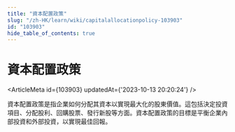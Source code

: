 ```yaml
---
title: "資本配置政策"
slug: "/zh-HK/learn/wiki/capitalallocationpolicy-103903"
id: "103903"
hide_table_of_contents: true
---
```



<Breadcrumbs current="資本配置政策" />

# 資本配置政策

<ArticleMeta id={103903} updatedAt={'2023-10-13 20:20:24'} />
<div className='border-solid border-b border-t-0 my-4 border-[var(--ifm-color-gray-300)]' />

資本配置政策是指企業如何分配其資本以實現最大化的股東價值。這包括決定投資項目、分配股利、回購股票、發行新股等方面。資本配置政策的目標是平衡企業內部投資和外部投資，以實現最佳回報。
